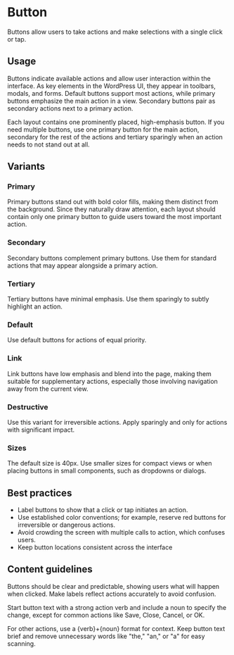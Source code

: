 
<Meta title="Components/Actions/Button/Best Practices" />

# Button
Buttons allow users to take actions and make selections with a single click or tap.

<FigmaEmbed url="https://www.figma.com/design/bqXWkWdGPMXLM9Z4GiMOgo/Storybook-documentation-Figma-assets?node-id=5-280&node-type=frame&t=WECNdZ3HTp5PEQh7-11" title="kitchen-sink-button" height="400" />


## Usage
Buttons indicate available actions and allow user interaction within the interface. As key elements in the WordPress UI, they appear in toolbars, modals, and forms. Default buttons support most actions, while primary buttons emphasize the main action in a view. Secondary buttons pair as secondary actions next to a primary action. 

Each layout contains one prominently placed, high-emphasis button. If you need multiple buttons, use one primary button for the main action, secondary for the rest of the actions and tertiary sparingly when an action needs to not stand out at all.

## Variants

### Primary
Primary buttons stand out with bold color fills, making them distinct from the background. Since they naturally draw attention, each layout should contain only one primary button to guide users toward the most important action.

<FigmaEmbed url="https://www.figma.com/design/bqXWkWdGPMXLM9Z4GiMOgo/Storybook-documentation-Figma-assets?node-id=5-640&node-type=frame&t=WECNdZ3HTp5PEQh7-11" title="primary" height="400" />

### Secondary
Secondary buttons complement primary buttons. Use them for standard actions that may appear alongside a primary action.

<FigmaEmbed url="https://www.figma.com/design/bqXWkWdGPMXLM9Z4GiMOgo/Storybook-documentation-Figma-assets?node-id=5-808&node-type=frame&t=WECNdZ3HTp5PEQh7-11" title="secondary" height="400" />

### Tertiary
Tertiary buttons have minimal emphasis. Use them sparingly to subtly highlight an action.

<FigmaEmbed url="https://www.figma.com/design/bqXWkWdGPMXLM9Z4GiMOgo/Storybook-documentation-Figma-assets?node-id=5-874&node-type=frame&t=GyBPbt0M3YpPTcBJ-11" title="tertiary" height="400" />

### Default
Use default buttons for actions of equal priority.

<FigmaEmbed url="https://www.figma.com/design/bqXWkWdGPMXLM9Z4GiMOgo/Storybook-documentation-Figma-assets?node-id=5-940&node-type=frame&t=GyBPbt0M3YpPTcBJ-11" title="default" height="400" />

### Link
Link buttons have low emphasis and blend into the page, making them suitable for supplementary actions, especially those involving navigation away from the current view.

<FigmaEmbed url="https://www.figma.com/design/bqXWkWdGPMXLM9Z4GiMOgo/Storybook-documentation-Figma-assets?node-id=5-1006&node-type=frame&t=GyBPbt0M3YpPTcBJ-11" title="link" height="400" />

### Destructive
Use this variant for irreversible actions. Apply sparingly and only for actions with significant impact.

<FigmaEmbed url="https://www.figma.com/design/bqXWkWdGPMXLM9Z4GiMOgo/Storybook-documentation-Figma-assets?node-id=5-1069&node-type=frame&t=GyBPbt0M3YpPTcBJ-11" title="destructive" height="400" />

### Sizes
The default size is 40px. Use smaller sizes for compact views or when placing buttons in small components, such as dropdowns or dialogs.

## Best practices

- Label buttons to show that a click or tap initiates an action.
- Use established color conventions; for example, reserve red buttons for irreversible or dangerous actions.
- Avoid crowding the screen with multiple calls to action, which confuses users.
- Keep button locations consistent across the interface

## Content guidelines

Buttons should be clear and predictable, showing users what will happen when clicked. Make labels reflect actions accurately to avoid confusion. 

Start button text with a strong action verb and include a noun to specify the change, except for common actions like Save, Close, Cancel, or OK. 

For other actions, use a {verb}+{noun} format for context. Keep button text brief and remove unnecessary words like "the," "an," or "a" for easy scanning.

